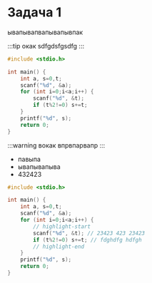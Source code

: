 
# Задача 1

ывапывапвапывапывпак

:::tip окак
sdfgdsfgsdfg
:::

```c showLineNumbers    
#include <stdio.h>

int main() {
    int a, s=0,t;
    scanf("%d", &a);
    for (int i=0;i<a;i++) {
        scanf("%d", &t);
        if (t%2!=0) s+=t;
    }
    printf("%d", s);
    return 0;
}
```

:::warning вокак
впрвпарвапр
:::

* павыпа
* ывапывапыва
* 432423

```c 
#include <stdio.h>

int main() {
    int a, s=0,t;
    scanf("%d", &a);
    for (int i=0;i<a;i++) {
        // highlight-start
        scanf("%d", &t); // 23423 423 23423
        if (t%2!=0) s+=t; // fdghdfg hdfgh
        // highlight-end
    }
    printf("%d", s);
    return 0;
}
```

<PdfViewer file={cond}/>
